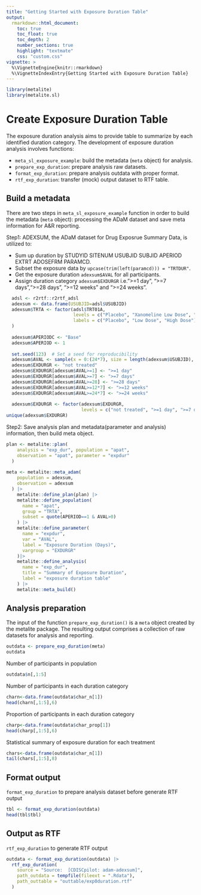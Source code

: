 ```yaml
---
title: "Getting Started with Exposure Duration Table"
output:
  rmarkdown::html_document:
    toc: true
    toc_float: true
    toc_depth: 2
    number_sections: true
    highlight: "textmate"
    css: "custom.css"
vignette: >
  %\VignetteEngine{knitr::rmarkdown}
  %\VignetteIndexEntry{Getting Started with Exposure Duration Table}
---
```


```r
library(metalite)
library(metalite.sl)
```

# Create Exposure Duration Table

The exposure duration analysis aims to provide table to summarize by each identified duration category.
The development of exposure duration analysis involves functions:

- `meta_sl_exposure_example`: build the metadata (`meta` object) for analysis.
- `prepare_exp_duration`: prepare analysis raw datasets.
- `format_exp_duration`: prepare analysis outdata with proper format.
- `rtf_exp_duration`: transfer (mock) output dataset to RTF table.

## Build a metadata

There are two steps in `meta_sl_exposure_example` function in order to build the metadata (`meta` object): processing the ADaM dataset and save meta information for A&R reporting.

Step1: ADEXSUM, the ADaM dataset for Drug Exposrue Summary Data, is utilized to:

- Sum up duration by STUDYID SITENUM USUBJID SUBJID APERIOD EXTRT ADOSEFRM PARAMCD.
- Subset the exposure data by `upcase(trim(left(paramcd))) = "TRTDUR"`.
- Get the exposure duration `adexsum$AVAL` for all participants.
- Assign duration category `adexsum$EXDURGR` i.e.">=1 day", ">=7 days",">=28 days", ">=12 weeks" and ">=24 weeks".

```r
  adsl <- r2rtf::r2rtf_adsl
  adexsum <- data.frame(USUBJID=adsl$USUBJID)
  adexsum$TRTA <- factor(adsl$TRT01A,
                         levels = c("Placebo", "Xanomeline Low Dose", "Xanomeline High Dose"),
                         labels = c("Placebo", "Low Dose", "High Dose")
  )
  
  adexsum$APERIODC <- "Base"
  adexsum$APERIOD <- 1
  
  set.seed(123)  # Set a seed for reproducibility
  adexsum$AVAL <- sample(x = 0:(24*7), size = length(adexsum$USUBJID), replace = TRUE)
  adexsum$EXDURGR <- "not treated"
  adexsum$EXDURGR[adexsum$AVAL>=1] <- ">=1 day"
  adexsum$EXDURGR[adexsum$AVAL>=7] <- ">=7 days"
  adexsum$EXDURGR[adexsum$AVAL>=28] <- ">=28 days"
  adexsum$EXDURGR[adexsum$AVAL>=12*7] <- ">=12 weeks"
  adexsum$EXDURGR[adexsum$AVAL>=24*7] <- ">=24 weeks"
  
  adexsum$EXDURGR <- factor(adexsum$EXDURGR,
                            levels = c("not treated", ">=1 day", ">=7 days", ">=28 days", ">=12 weeks", ">=24 weeks"))
unique(adexsum$EXDURGR)
```

Step2: Save analysis plan and metadata(parameter and analysis) information, then build meta object.

```r
plan <- metalite::plan(
    analysis = "exp_dur", population = "apat",
    observation = "apat", parameter = "expdur"
  ) 
  
meta <- metalite::meta_adam(
    population = adexsum,
    observation = adexsum
  ) |>
    metalite::define_plan(plan) |>
    metalite::define_population(
      name = "apat",
      group = "TRTA",
      subset = quote(APERIOD==1 & AVAL>0)
    ) |>
    metalite::define_parameter(
      name = "expdur",
      var = "AVAL",
      label = "Exposure Duration (Days)",
      vargroup = "EXDURGR"
    )|>
    metalite::define_analysis(
      name = "exp_dur",
      title = "Summary of Exposure Duration",
      label = "exposure duration table"
    ) |>
    metalite::meta_build()
```

## Analysis preparation

The input of the function `prepare_exp_duration()` is a `meta` object created by the metalite package. The resulting output comprises a collection of raw datasets for analysis and reporting.

```r
outdata <- prepare_exp_duration(meta)
outdata
```

Number of participants in population

```r
outdata$n[,1:5]
```

Number of participants in each duration category

```r
charn<-data.frame(outdata$char_n[1])
head(charn[,1:5],6) 
```

Proportion of participants in each duration category

```r
charp<-data.frame(outdata$char_prop[1])
head(charp[,1:5],6)
```

Statistical summary of exposure duration for each treatment

```r
chars<-data.frame(outdata$char_n[1])
tail(chars[,1:5],8) 
```

## Format output

`format_exp_duration` to prepare analysis dataset before generate RTF output

```r
tbl <- format_exp_duration(outdata)
head(tbl$tbl)
```


## Output as RTF

`rtf_exp_duration` to generate RTF output

```r
outdata <- format_exp_duration(outdata) |>
  rtf_exp_duration(
    source = "Source:  [CDISCpilot: adam-adexsum]",
    path_outdata = tempfile(fileext = ".Rdata"),
    path_outtable = "outtable/exp0duration.rtf"
  )
```

